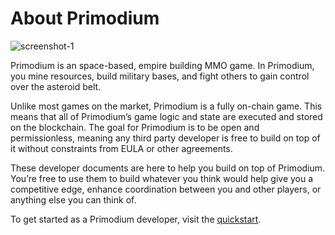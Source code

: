 # About Primodium

![screenshot-1](../public/gameplay/cropped.png)

Primodium is an space-based, empire building MMO game. In Primodium, you mine resources, build military bases, and fight others to gain control over the asteroid belt.

Unlike most games on the market, Primodium is a fully on-chain game. This means that all of Primodium’s game logic and state are executed and stored on the blockchain. The goal for Primodium is to be open and permissionless, meaning any third party developer is free to build on top of it without constraints from EULA or other agreements.

These developer documents are here to help you build on top of Primodium. You’re free to use them to build whatever you think would help give you a competitive edge, enhance coordination between you and other players, or anything else you can think of.

To get started as a Primodium developer, visit the [quickstart](./).
